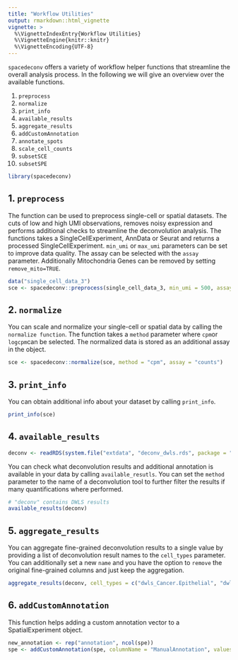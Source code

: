 ```yaml
---
title: "Workflow Utilities"
output: rmarkdown::html_vignette
vignette: >
  %\VignetteIndexEntry{Workflow Utilities}
  %\VignetteEngine{knitr::knitr}
  %\VignetteEncoding{UTF-8}
---
```


`spacedeconv` offers a variety of workflow helper functions that streamline the overall analysis process. In the following we will give an overview over the available functions. 

1. `preprocess`
2. `normalize`
3. `print_info`
4. `available_results`
5. `aggregate_results`
6. `addCustomAnnotation`
7. `annotate_spots`
8. `scale_cell_counts`
9. `subsetSCE`
10. `subsetSPE`


```r
library(spacedeconv)
```

## 1. `preprocess`

The function can be used to preprocess single-cell or spatial datasets. The cuts of low and high UMI observations, removes noisy expression and performs additional checks to streamline the deconvolution analysis. The functions takes a SingleCellExperiment, AnnData or Seurat and returns a processed SingleCellExperiment. `min_umi` or `max_umi` parameters can be set to improve data quality. The assay can be selected with the `assay` parameter. Additionally Mitochondria Genes can be removed by setting `remove_mito=TRUE`.

```r
data("single_cell_data_3")
sce <- spacedeconv::preprocess(single_cell_data_3, min_umi = 500, assay = "counts", remove_mito = TRUE)
```

## 2. `normalize`

You can scale and normalize your single-cell or spatial data by calling the `normalize function`. The function takes a `method` parameter where `cpm`or `logcpm`can be selected. The normalized data is stored as an additional assay in the object. 

```r
sce <- spacedeconv::normalize(sce, method = "cpm", assay = "counts")
```

## 3. `print_info`

You can obtain additional info about your dataset by calling `print_info`. 

```r
print_info(sce)
```
## 4. `available_results`
```r
deconv <- readRDS(system.file("extdata", "deconv_dwls.rds", package = "spacedeconv"))
```

You can check what deconvolution results and additional annotation is available in your data by calling `available_resutls`. You can set the `method` parameter to the name of a deconvolution tool to further filter the results if many quantifications where performed. 

```r
# "deconv" contains DWLS results
available_results(deconv)
```


## 5. `aggregate_results`

You can aggregate fine-grained deconvolution results to a single value by providing a list of deconvolution result names to the `cell_types` parameter. You can additionally set a new `name` and you have the option to `remove` the original fine-grained columns and just keep the aggregation. 

```r
aggregate_results(deconv, cell_types = c("dwls_Cancer.Epithelial", "dwls_Normal.Epithelial"), name = "dwls_Epithelial", remove = TRUE)
```

## 6. `addCustomAnnotation`

This function helps adding a custom annotation vector to a SpatialExperiment object. 

```r
new_annotation <- rep("annotation", ncol(spe))
spe <- addCustomAnnotation(spe, columnName = "ManualAnnotation", values = new_annotation)
```
